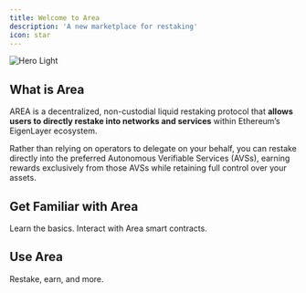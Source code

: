 ```yaml
---
title: Welcome to Area
description: 'A new marketplace for restaking'
icon: star
---
```


<Frame type='glass'>
    <img src='/public/images/docs/introduction/banner.png' alt='Hero Light' />
</Frame>

## What is Area

AREA is a decentralized, non-custodial liquid restaking protocol that **allows users to directly restake into networks and services** within Ethereum’s EigenLayer ecosystem.

Rather than relying on operators to delegate on your behalf, you can restake directly into the preferred Autonomous Verifiable Services (AVSs), earning rewards exclusively from those AVSs while retaining full control over your assets.

## Get Familiar with Area
<CardGroup cols={2}>
<Card title='Concepts' icon='book-open-cover' href='/concepts'>
    Learn the basics.
</Card>

<Card title='Developers' icon='file-contract' href='/developers'>
    Interact with Area smart contracts.
</Card>
</CardGroup>

## Use Area

<CardGroup cols={2}>
<Card title='Area App' icon='grid-round-2-plus' href='https://area.club'>
    Restake, earn, and more.
</Card>
</CardGroup>
